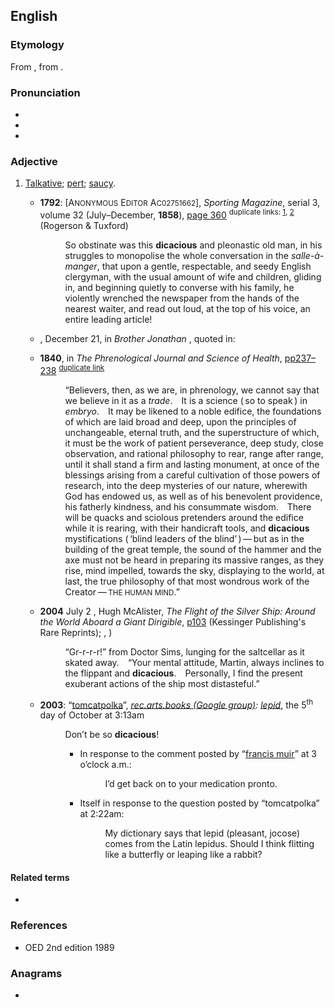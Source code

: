 ==English==

===Etymology===
From {{bor|en|la|dicāx}}, from {{m|la|dīcō|t=to say}}.

===Pronunciation===
* {{IPA|/daɪˈkeɪʃəs/|lang=en}}
* {{hyph|di|ca|cious|lang=en}}
* {{rhymes|eɪʃəs|lang=en}}

===Adjective===
{{en-adj}}

# {{lb|en|rare}} [[talkative|Talkative]]; [[pert]]; [[saucy]].
#* '''1792''': [A<small>NONYMOUS</small> E<small>DITOR</small> A<small>C02751662</small>], ''Sporting Magazine'', serial 3, volume 32 (July–December, '''1858'''), [http://www.google.co.uk/books?id=la8CAAAAYAAJ&q=dicacious&dq=dicacious&pgis=1 page 360] <sup>duplicate links: [http://www.google.co.uk/books?id=lCgGAAAAQAAJ&q=dicacious&dq=dicacious&pgis=1], [http://www.google.co.uk/books?id=CowEAAAAQAAJ&q=dicacious&dq=dicacious&pgis=1]</sup> (Rogerson & Tuxford)
#*: So obstinate was this '''dicacious''' and pleonastic old man, in his struggles to monopolise the whole conversation in the ''salle-à-manger'', that upon a gentle, respectable, and seedy English clergyman, with the usual amount of wife and children, gliding in, and beginning quietly to converse with his family, he violently wrenched the newspaper from the hands of the nearest waiter, and read out loud, at the top of his voice, an entire leading article!
#* {{rfdate|}}, December 21, in ''Brother Jonathan'' {{qualifier|a [[w:New York|New York]] newspaper}}, quoted in:
#* '''1840''', in ''The Phrenological Journal and Science of Health'', [http://www.google.co.uk/books?id=G4kAAAAAMAAJ&pg=PA238&dq=dicacious pp237–238] <sup>[http://www.google.co.uk/books?id=oewAAAAAYAAJ&pg=PA238&dq=dicacious#PPA238,M1 duplicate link]</sup>
#*: “Believers, then, as we are, in phrenology, we cannot say that we believe in it as a ''trade''. It is a science ( so to speak ) in ''embryo''. It may be likened to a noble edifice, the foundations of which are laid broad and deep, upon the principles of unchangeable, eternal truth, and the superstructure<!-- Hyphenated as “super-structure” in the original source --> of which, it must be the work of patient perseverance, deep study, close observation, and rational philosophy to rear, range after range, until it shall stand a firm and lasting monument, at once of the blessings arising from a careful cultivation of those powers of research, into the deep mysteries of our nature, wherewith God has endowed us, as well as of his benevolent providence, his fatherly kindness, and his consummate wisdom. There will be quacks and sciolous pretenders around the edifice while it is rearing, with their handicraft tools, and '''dicacious''' mystifications ( ‘blind leaders of the blind’ ) — but as in the building of the great temple, the sound of the hammer and the axe must not be heard in preparing its massive ranges, as they rise, mind impelled, towards the sky, displaying to the world, at last, the true philosophy of that most wondrous work of the Creator — <small>THE HUMAN MIND</small>.”
#* '''2004''' July 2 {{qualifier|reprint date; date of first publication unknown}}, Hugh McAlister, ''The Flight of the Silver Ship: Around the World Aboard a Giant Dirigible'', [http://www.google.co.uk/books?id=5WWfoyjcLFMC&pg=PA103&dq=dicacious&sig=lXCST2RI8YjfcAUk6p6GDgHbfWA p103] (Kessinger Publishing's Rare Reprints); {{ISBN|1417926163}}, {{ISBN|978-1417926169}})
#*: “Gr-r-r-r!” from Doctor Sims, lunging for the saltcellar as it skated away. “Your mental attitude, Martin, always inclines to the flippant and '''dicacious'''. Personally, I find the present exuberant actions of the ship most distasteful.”
#* '''2003''': “[http://groups.google.co.uk/groups/profile?hl=en&enc_user=Jw_sZxsAAAD7-Dgp_urETJcqKN2BsdgC8v4M2YN8V3weqhqHe9XHCg tomcatpolka]”, ''[http://groups.google.co.uk/group/rec.arts.books/topics?hl=en&lnk=sg rec.arts.books (Google group)]: [http://groups.google.co.uk/group/rec.arts.books/browse_thread/thread/4252eff6a9fc14a2/b5fa66106f4c0394?hl=en&lnk=st&q=dicacious#b5fa66106f4c0394 lepid]'', the 5<sup>th</sup> day of October at 3:13am
#*: Don’t be so '''dicacious'''!
#*:* In response to the comment posted by “[http://groups.google.co.uk/groups/profile?hl=en&enc_user=CY2cpB0AAAA8pMAukoQgyIJ5kywAj4J5yltZsn4rCeqirFHdrJBgEw francis muir]” at 3 o’clock a.m.:
#*:*: I’d get back on to your medication pronto.
#*:* Itself in response to the question posted by “tomcatpolka” at 2:22am:
#*:*: My dictionary says that lepid (pleasant, jocose) comes from the Latin lepidus. Should I think flitting like a butterfly or leaping like a rabbit?

====Related terms====
* {{l|en|dicacity}}

===References===
* OED 2nd edition 1989

===Anagrams===
* {{anagrams|en|a=accdiiosu|accidious}}